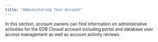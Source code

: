 ```yaml
---
title: "Administering Your Account"
---
```


In this section, account owners can find information on administrative activities for the EDB Clouud account including portal and database user access management as well as account activity reviews.
